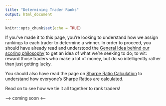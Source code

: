 ```yaml
---
title: "Determining Trader Ranks"
output: html_document
---
```


```r
knitr::opts_chunk$set(echo = TRUE)
```

If you've made it to this page, you're looking to understand how we assign 
rankings to each trader to determine a winner. In order to proceed, you should
have already read and understood the [General Idea behind our scoring philosophy]([Scoring](https://gothic-hedge-society.github.io/fintech.trading.competition/articles/Scoring.html))
to get an idea of what we're seeking to do; to wit: reward those traders who 
make a lot of money, but do so intelligently rather than just getting lucky.

You should also have read the page on [Sharpe Ratio Calculation](https://gothic-hedge-society.github.io/fintech.trading.competition/articles/Sharpe Ratio Calculation.html) to understand how everyone's Sharpe Ratios are calculated.

Read on to see how we tie it all together to rank traders!

--> coming soon <--
